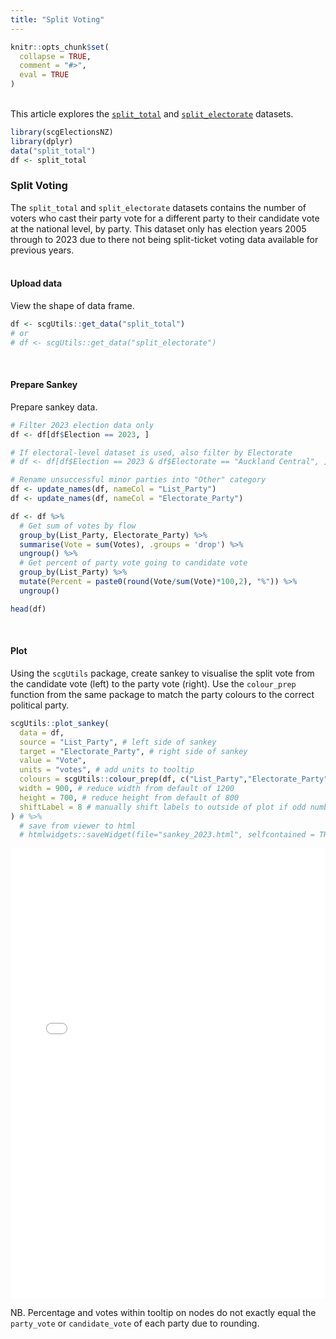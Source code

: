 ```yaml
---
title: "Split Voting"
---
```

```{=html}
<style>
  .content p {
    margin-top: 30px !important;
  }

  details {
    margin-bottom: 40px;
  }
</style>
```
```r
knitr::opts_chunk$set(
  collapse = TRUE,
  comment = "#>",
  eval = TRUE
)
```
<br>
This article explores the [`split_total`](https://sarahcgall.github.io/scgElectionsNZ/reference/split_total.html) and [`split_electorate`](https://sarahcgall.github.io/scgElectionsNZ/reference/split_electorate.html) datasets.
<br>

```r
library(scgElectionsNZ)
library(dplyr)
data("split_total")
df <- split_total
```
### Split Voting
The `split_total` and `split_electorate` datasets contains the number of voters who cast their party vote for a different party to their candidate vote at the national level, by party. This dataset only has election years 2005 through to 2023 due to there not being split-ticket voting data available for previous years.
<br>
<br>

#### Upload data
View the shape of data frame.
```r
df <- scgUtils::get_data("split_total")
# or
# df <- scgUtils::get_data("split_electorate")
```
<br>

#### Prepare Sankey
Prepare sankey data.
```r
# Filter 2023 election data only
df <- df[df$Election == 2023, ]

# If electoral-level dataset is used, also filter by Electorate
# df <- df[df$Election == 2023 & df$Electorate == "Auckland Central", ]

# Rename unsuccessful minor parties into "Other" category
df <- update_names(df, nameCol = "List_Party")
df <- update_names(df, nameCol = "Electorate_Party")

df <- df %>%
  # Get sum of votes by flow
  group_by(List_Party, Electorate_Party) %>%
  summarise(Vote = sum(Votes), .groups = 'drop') %>%
  ungroup() %>%
  # Get percent of party vote going to candidate vote
  group_by(List_Party) %>%
  mutate(Percent = paste0(round(Vote/sum(Vote)*100,2), "%")) %>%
  ungroup()

head(df)
```
<br>

#### Plot
Using the `scgUtils` package, create sankey to visualise the split vote from the candidate vote (left) to the party vote (right). Use the `colour_prep` function from the same package to match the party colours to the correct political party.
```r
scgUtils::plot_sankey(
  data = df,
  source = "List_Party", # left side of sankey
  target = "Electorate_Party", # right side of sankey
  value = "Vote",
  units = "votes", # add units to tooltip
  colours = scgUtils::colour_prep(df, c("List_Party","Electorate_Party"), pal_name = "polNZ"),
  width = 900, # reduce width from default of 1200
  height = 700, # reduce height from default of 800
  shiftLabel = 8 # manually shift labels to outside of plot if odd number of parties on each side
) # %>%
  # save from viewer to html
  # htmlwidgets::saveWidget(file="sankey_2023.html", selfcontained = TRUE)
```
````{=html}
<iframe width="100%" height="720"
  src="img/sankey_2023.html"
  frameborder="0"
  allowfullscreen></iframe>
````
NB. Percentage and votes within tooltip on nodes do not exactly equal the `party_vote` or `candidate_vote` of each party due to rounding.
